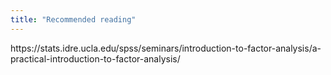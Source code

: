 ```yaml
---
title: "Recommended reading"
---
```


https://stats.idre.ucla.edu/spss/seminars/introduction-to-factor-analysis/a-practical-introduction-to-factor-analysis/
